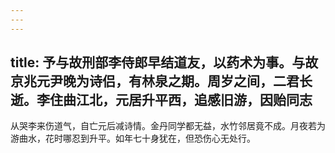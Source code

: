 ```yaml
---
---
---
```

title: 予与故刑部李侍郎早结道友，以药术为事。与故京兆元尹晚为诗侣，有林泉之期。周岁之间，二君长逝。李住曲江北，元居升平西，追感旧游，因贻同志
---



从哭李来伤道气，自亡元后减诗情。金丹同学都无益，水竹邻居竟不成。月夜若为游曲水，花时哪忍到升平。如年七十身犹在，但恐伤心无处行。